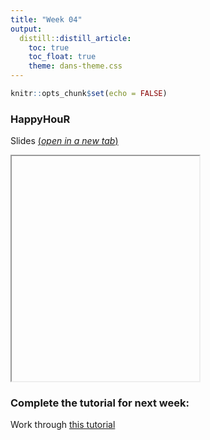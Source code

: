 ```yaml
---
title: "Week 04"
output:
  distill::distill_article:
    toc: true
    toc_float: true
    theme: dans-theme.css
---
```


```r
knitr::opts_chunk$set(echo = FALSE)
```

### HappyHouR 

Slides [(*open in a new tab*)](){target="_blank"}

<iframe id="inlineFrameExample"
    title="Inline Frame Example"
    height="360"
    src="">
</iframe>


### Complete the tutorial for next week: 

:::ojtask

Work through [this tutorial]() 

:::

<br>